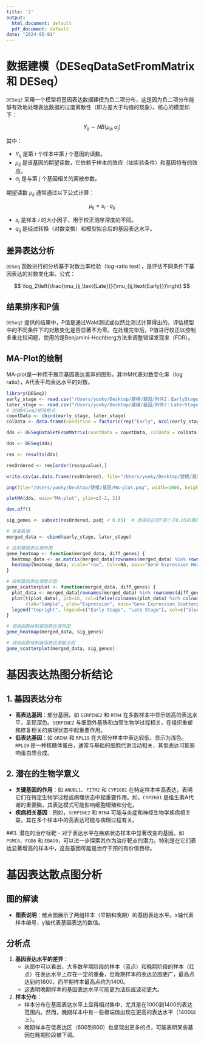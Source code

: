```yaml
---
title: '2'
output:
  html_document: default
  pdf_document: default
date: "2024-05-01"
---
```

# 数据建模（DESeqDataSetFromMatrix 和 DESeq）

`DESeq2` 采用一个模型将基因表达数据建模为负二项分布，这是因为负二项分布能够有效地处理表达数据的过度离散性（即方差大于均值的现象）。核心的模型如下：

$$
Y_{ij} \sim NB(\mu_{ij}, \alpha_j)
$$

其中：

- $Y_{ij}$ 是第 $i$ 个样本中第 $j$ 个基因的读数。
- $\mu_{ij}$ 是该基因的期望读数，它依赖于样本的效应（如实验条件）和基因特有的效应。
- $\alpha_j$ 是与第 $j$ 个基因相关的离散参数。

期望读数 $\mu_{ij}$ 通常通过以下公式计算：

$$
\mu_{ij} = s_i \cdot q_{ij}
$$

- $s_i$ 是样本 $i$ 的大小因子，用于校正测序深度的不同。
- $q_{ij}$ 是经过转换（对数变换）和模型拟合后的基因表达水平。

## 差异表达分析

`DESeq` 函数进行的分析基于对数比率检验（log-ratio test），是评估不同条件下基因表达的对数变化率。公式：

$$
\log_2\left(\frac{\mu_{ij,\text{Late}}}{\mu_{ij,\text{Early}}}\right)
$$

## 结果排序和P值

`DESeq2` 提供的结果中，P值是通过Wald测试或似然比测试计算得出的，评估模型中的不同条件下的对数变化是否显著不为零。在处理完毕后，P值进行校正以控制多重比较问题，使用的是Benjamini-Hochberg方法来调整错误发现率（FDR）。

## MA-Plot的绘制

MA-plot是一种用于展示基因表达差异的图形，其中M代表对数变化率（log ratio），A代表平均表达水平的对数。

```r
library(DESeq2)
early_stage <- read.csv("/Users/yooky/Desktop/建模/基因/附件2：EarlyStage_exp.csv", header=TRUE, row.names=1)
later_stage <- read.csv("/Users/yooky/Desktop/建模/基因/附件3：LaterStage_exp.csv", header=TRUE, row.names=1)
# 创建DESeq2矩阵格式
countData <- cbind(early_stage, later_stage)
colData <- data.frame(condition = factor(c(rep("Early", ncol(early_stage)), rep("Late", ncol(later_stage)))))

dds <- DESeqDataSetFromMatrix(countData = countData, colData = colData, design = ~ condition)

dds <- DESeq(dds)

res <- results(dds)

resOrdered <- res[order(res$pvalue),]

write.csv(as.data.frame(resOrdered), file="/Users/yooky/Desktop/建模/基因/Differential_Expression_Results.csv")

png(file="/Users/yooky/Desktop/建模/基因/MA-plot.png", width=1000, height=800)

plotMA(dds, main="MA-plot", ylim=c(-2, 2))

dev.off()

```


```r

sig_genes <- subset(resOrdered, padj < 0.05)  # 选择校正后P值小于0.05的基因

# 准备数据
merged_data <- cbind(early_stage, later_stage)

# 绘制基因表达谱热图
gene_heatmap <- function(merged_data, diff_genes) {
  heatmap_data <- as.matrix(merged_data[rownames(merged_data) %in% rownames(diff_genes), ])
  heatmap(heatmap_data, scale="row", Colv=NA, main="Gene Expression Heatmap")
}

# 绘制基因表达谱散点图
gene_scatterplot <- function(merged_data, diff_genes) {
  plot_data <- merged_data[rownames(merged_data) %in% rownames(diff_genes), ]
  plot(t(plot_data), pch=16, col=ifelse(colnames(plot_data) %in% colnames(early_stage), "blue", "red"),
       xlab="Sample", ylab="Expression", main="Gene Expression Scatterplot")
  legend("topright", legend=c("Early Stage", "Late Stage"), col=c("blue", "red"), pch=16)
}

# 调用函数绘制基因表达谱热图
gene_heatmap(merged_data, sig_genes)

# 调用函数绘制基因表达谱散点图
gene_scatterplot(merged_data, sig_genes)

```

# 基因表达热图分析结论

## 1. 基因表达分布
- **高表达基因**：部分基因，如 `SERPINE2` 和 `RTN4` 在多数样本中显示较高的表达水平，呈现深色。`SERPINE2` 与细胞外基质和血管生物学过程相关，在组织重塑和修复相关的病理状态中起重要作用。
- **低表达基因**：如 `GRINA` 和 `RPL19` 在大部分样本中表达较低，显示为浅色。`RPL19` 是一种核糖体蛋白，通常与基础的细胞代谢活动相关，其低表达可能影响蛋白质合成。

## 2. 潜在的生物学意义
- **关键基因的作用**：如 `ANUBL1`、`FITM2` 和 `CYP26B1` 在特定样本中高表达，表明它们在特定生物学过程或病理状态中起重要作用。如，`CYP26B1` 是维生素A代谢的重要酶，其表达模式可能影响细胞增殖和分化。
- **疾病相关基因**：例如，`SERPINE2` 和 `RTN4` 可能与炎症和神经生物学疾病相关联，其在多个样本中的高表达可能与病理过程有关。

##3. 潜在的治疗标靶
- 对于表达水平在疾病状态样本中显著改变的基因，如 `PSMC6`、`FGD6` 和 `EBAG9`，可以进一步探索其作为治疗靶点的潜力。特别是在它们表达显著增高的样本中，这些基因可能是治疗干预的有价值目标。


# 基因表达散点图分析

## 图的解读
- **图表说明**：散点图展示了两组样本（早期和晚期）的基因表达水平。x轴代表样本编号，y轴代表基因表达的数值。

## 分析点
1. **基因表达水平的差异**：
   - 从图中可以看出，大多数早期阶段的样本（蓝点）和晚期阶段的样本（红点）在表达水平上存在一定的重叠，但晚期样本的表达范围更广，最高点达到约1800，而早期样本最高点约为1400。
   - 这表明晚期样本的基因表达水平可能更为活跃或波动更大。

2. **样本分布**：
   - 样本分布在基因表达水平上显得相对集中，尤其是在1000到1400的表达范围内。然而，晚期样本中有一些极端值出现在更高的表达水平（1400以上）。
   - 晚期样本在低表达区（600到800）也呈现出更多的点，可能表明某些基因在晚期阶段被下调。


